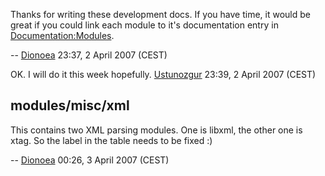 Thanks for writing these development docs. If you have time, it would be great if you could link each module to it's documentation entry in [[Documentation:Modules]].

-- [[User:Dionoea|Dionoea]] 23:37, 2 April 2007 (CEST)

OK. I will do it this week hopefully. [[User:Ustunozgur|Ustunozgur]] 23:39, 2 April 2007 (CEST)

== modules/misc/xml ==

This contains two XML parsing modules. One is libxml, the other one is xtag. So the label in the table needs to be fixed :)

-- [[User:Dionoea|Dionoea]] 00:26, 3 April 2007 (CEST)